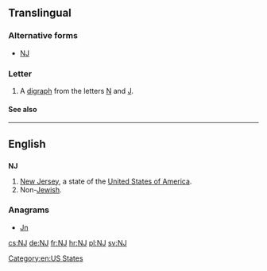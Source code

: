 {{also|nj|nJ|ǌ|Nj|N.J.|ǋ|Ǌ}}
==Translingual==

===Alternative forms===
* [[Ǌ]]

===Letter===
{{mul-letter|upper=NJ|mixed=Nj|lower=nj|script=Latn}}

# A [[digraph]] from the letters [[N]] and [[J]].

====See also====
{{Latn-script}}

----

==English==

==={{abbreviation}}===
'''NJ'''

# [[New Jersey]], a state of the [[United States of America]].
# Non-[[Jewish]].

===Anagrams===
* [[Jn#English|Jn]] 

[[Category:en:US States]]

[[cs:NJ]]
[[de:NJ]]
[[fr:NJ]]
[[hr:NJ]]
[[pl:NJ]]
[[sv:NJ]]